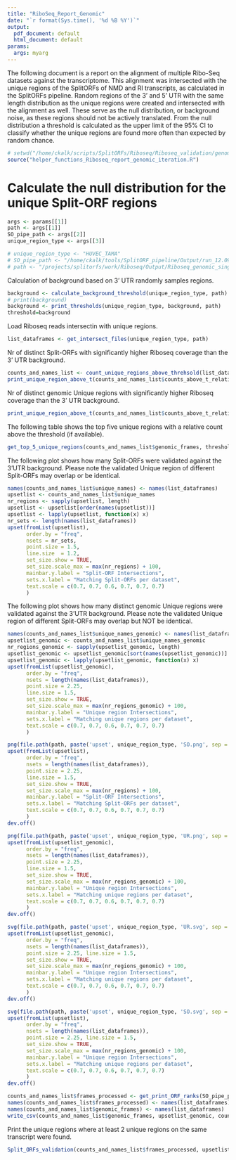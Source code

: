 ```yaml
---
title: "RiboSeq_Report_Genomic"
date: "`r format(Sys.time(), '%d %B %Y')`"
output:
  pdf_document: default
  html_document: default
params:
  args: myarg
---
```

The following document is a report on the alignment of multiple Ribo-Seq datasets against the transcriptome. This alignment was intersected with the unique regions of the SplitORFs of NMD and RI transcripts, as calculated in the SplitORFs pipeline. Random regions of the 3' and 5' UTR with the same length distribution as the unique regions were created and intersected with the alignment as well. These serve as the null distribution, or background noise, as these regions should not be actively translated. From the null distribution a threshold is calculated as the upper limit of the 95% CI to classify whether the unique regions are found more often than expected by random chance.

```r
# setwd("/home/ckalk/scripts/SplitORFs/Riboseq/Riboseq_validation/genomic/resample_random")
source("helper_functions_Riboseq_report_genomic_iteration.R")
```

# Calculate the null distribution for the unique Split-ORF regions

```r
args <- params[[1]]
path <- args[[1]]
SO_pipe_path <- args[[2]]
unique_region_type <- args[[3]]

# unique_region_type <- "HUVEC_TAMA"
# SO_pipe_path <- "/home/ckalk/tools/SplitORF_pipeline/Output/run_12.09.2025-17.51.04_HUVEC_tama_merged"
# path <- "/projects/splitorfs/work/Riboseq/Output/Riboseq_genomic_single_samples/resample_q10_huvec_tama_19_09_25"
```


Calculation of background based on 3' UTR randomly samples regions.
```r

background <- calculate_background_threshold(unique_region_type, path)
# print(background)
background <- print_thresholds(unique_region_type, background, path)
threshold=background
```

Load Riboseq reads intersectin with unique regions.
```r
list_dataframes <- get_intersect_files(unique_region_type, path)
```

Nr of distinct Split-ORFs with significantly higher Riboseq coverage than the 3' UTR background.
```r
counts_and_names_list <- count_unique_regions_above_threhsold(list_dataframes, threshold)
print_unique_region_above_t(counts_and_names_list$counts_above_t_relative_length, list_dataframes)
```

Nr of distinct genomic Unique regions with significantly higher Riboseq coverage than the 3' UTR background.
```r
print_unique_region_above_t(counts_and_names_list$counts_above_t_relative_length_genomic, list_dataframes)
```



The following table shows the top five unique regions with a relative count above the threshold (if available).
```r
get_top_5_unique_regions(counts_and_names_list$genomic_frames, threshold)
```




The following plot shows how many Split-ORFs were validated against the 3'UTR background.
Please note the validated Unique region of different Split-ORFs may overlap or be identical.

```r
names(counts_and_names_list$unique_names) <- names(list_dataframes)
upsetlist <- counts_and_names_list$unique_names
nr_regions <- sapply(upsetlist, length)
upsetlist <- upsetlist[order(names(upsetlist))]
upsetlist <- lapply(upsetlist, function(x) x)
nr_sets <- length(names(list_dataframes))
upset(fromList(upsetlist), 
      order.by = "freq",
      nsets = nr_sets,
      point.size = 1.5,   
      line.size  = 1.2,   
      set_size.show = TRUE,
      set_size.scale_max = max(nr_regions) + 100, 
      mainbar.y.label = "Split-ORF Intersections", 
      sets.x.label = "Matching Split-ORFs per dataset",
      text.scale = c(0.7, 0.7, 0.6, 0.7, 0.7, 0.7)
      )
```

The following plot shows how many distinct genomic Unique regions were validated against the 3'UTR background.
Please note the validated Unique region of different Split-ORFs may overlap but NOT be identical.
```r
names(counts_and_names_list$unique_names_genomic) <- names(list_dataframes)
upsetlist_genomic <- counts_and_names_list$unique_names_genomic
nr_regions_genomic <- sapply(upsetlist_genomic, length)
upsetlist_genomic <- upsetlist_genomic[sort(names(upsetlist_genomic))]
upsetlist_genomic <- lapply(upsetlist_genomic, function(x) x)
upset(fromList(upsetlist_genomic), 
      order.by = "freq",
      nsets = length(names(list_dataframes)), 
      point.size = 2.25, 
      line.size = 1.5, 
      set_size.show = TRUE,
      set_size.scale_max = max(nr_regions_genomic) + 100, 
      mainbar.y.label = "Unique region Intersections", 
      sets.x.label = "Matching unique regions per dataset",
      text.scale = c(0.7, 0.7, 0.6, 0.7, 0.7, 0.7)
      )
```

```r
png(file.path(path, paste('upset', unique_region_type, 'SO.png', sep = '_')))
upset(fromList(upsetlist), 
      order.by = "freq", 
      nsets = length(names(list_dataframes)), 
      point.size = 2.25, 
      line.size = 1.5, 
      set_size.show = TRUE,
      set_size.scale_max = max(nr_regions) + 100, 
      mainbar.y.label = "Split-ORF Intersections", 
      sets.x.label = "Matching Split-ORFs per dataset",
      text.scale = c(0.7, 0.7, 0.6, 0.7, 0.7, 0.7)
      )
dev.off()
```


```r
png(file.path(path, paste('upset', unique_region_type, 'UR.png', sep = '_')))
upset(fromList(upsetlist_genomic), 
      order.by = "freq", 
      nsets = length(names(list_dataframes)), 
      point.size = 2.25, 
      line.size = 1.5, 
      set_size.show = TRUE,
      set_size.scale_max = max(nr_regions_genomic) + 100, 
      mainbar.y.label = "Unique region Intersections", 
      sets.x.label = "Matching unique regions per dataset",
      text.scale = c(0.7, 0.7, 0.6, 0.7, 0.7, 0.7)
      )
dev.off()
```

```r
svg(file.path(path, paste('upset', unique_region_type, 'UR.svg', sep = '_')))
upset(fromList(upsetlist_genomic), 
      order.by = "freq", 
      nsets = length(names(list_dataframes)), 
      point.size = 2.25, line.size = 1.5, 
      set_size.show = TRUE,
      set_size.scale_max = max(nr_regions_genomic) + 100, 
      mainbar.y.label = "Unique region Intersections", 
      sets.x.label = "Matching unique regions per dataset",
      text.scale = c(0.7, 0.7, 0.6, 0.7, 0.7, 0.7)
      )
dev.off()
```

```r
svg(file.path(path, paste('upset', unique_region_type, 'SO.svg', sep = '_')))
upset(fromList(upsetlist), 
      order.by = "freq", 
      nsets = length(names(list_dataframes)), 
      point.size = 2.25, line.size = 1.5, 
      set_size.show = TRUE,
      set_size.scale_max = max(nr_regions_genomic) + 100, 
      mainbar.y.label = "Unique region Intersections", 
      sets.x.label = "Matching unique regions per dataset",
      text.scale = c(0.7, 0.7, 0.6, 0.7, 0.7, 0.7)
      )
dev.off()
```


```r
counts_and_names_list$frames_processed <- get_print_ORF_ranks(SO_pipe_path, counts_and_names_list$frames_processed)
names(counts_and_names_list$frames_processed) <- names(list_dataframes)
names(counts_and_names_list$genomic_frames) <- names(list_dataframes)
write_csv(counts_and_names_list$genomic_frames, upsetlist_genomic, counts_and_names_list$frames_processed, upsetlist, path)
```


Print the unique regions where at least 2 unique regions on the same transcript were found.
```r
Split_ORFs_validation(counts_and_names_list$frames_processed, upsetlist, path)
```



